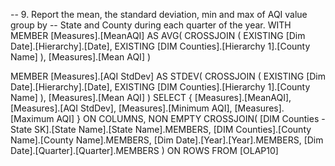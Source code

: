 ﻿-- 9. Report the mean, the standard deviation, min and max of AQI value group by
-- State and County during each quarter of the year.
WITH 
MEMBER [Measures].[MeanAQI] AS
    AVG(
		CROSSJOIN (
			EXISTING [Dim Date].[Hierarchy].[Date], 
			EXISTING [DIM Counties].[Hierarchy 1].[County Name]
		),
		[Measures].[Mean AQI]
    )

MEMBER [Measures].[AQI StdDev] AS 
    STDEV(
		CROSSJOIN (
			EXISTING [Dim Date].[Hierarchy].[Date], 
			EXISTING [DIM Counties].[Hierarchy 1].[County Name]
		),
		[Measures].[Mean AQI]
    )
SELECT 
{
    [Measures].[MeanAQI],
    [Measures].[AQI StdDev],
    [Measures].[Minimum AQI],
    [Measures].[Maximum AQI]
} ON COLUMNS,
NON EMPTY 
    CROSSJOIN(
        [DIM Counties - State SK].[State Name].[State Name].MEMBERS, 
        [DIM Counties].[County Name].[County Name].MEMBERS,
        [Dim Date].[Year].[Year].MEMBERS,
        [Dim Date].[Quarter].[Quarter].MEMBERS
    ) ON ROWS
FROM [OLAP10]
